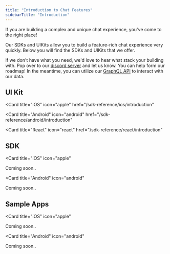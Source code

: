 ```yaml
---
title: "Introduction to Chat Features"
sidebarTitle: "Introduction"
---
```


If you are building a complex and unique chat experience, you've come to the right place!

Our SDKs and UIKits allow you to build a feature-rich chat experience
very quickly. Below you will find the SDKs and UIKits that we offer. 

If we don't have what you need, we'd love to hear what stack your building with. Pop over to our [discord server](https://discord.com/invite/5kwyQCz3zZ)
and let us know. You can help form our roadmap! In the meantime, you can utilize our [GraphQL API](/api-reference/introduction) to interact with
our data.

## UI Kit

<CardGroup cols={4}>

  <Card title="iOS" 
  icon="apple" 
  href="/sdk-reference/ios/introduction"
  >
  </Card>

  <Card
    title="Android"
    icon="android"
    href="/sdk-reference/android/introduction"
  >
  </Card>

  <Card
    title="React"
    icon="react"
    href="/sdk-reference/react/introduction"
  >
  </Card>
</CardGroup>


## SDK

<CardGroup cols={4}>
  <Card title="JavaScript" 
  icon="js" 
  href="/sdk-reference/javascript/introduction"
  >
  </Card>

  <Card title="iOS" 
  icon="apple" 
  >
  Coming soon..
  </Card>

  <Card
    title="Android"
    icon="android"
  >
  Coming soon..
  </Card>

</CardGroup>


## Sample Apps

<CardGroup cols={4}>

  <Card title="iOS" 
  icon="apple" 
  >
  Coming soon..
  </Card>

  <Card
    title="Android"
    icon="android"
  >
  Coming soon..
  </Card>

</CardGroup>

